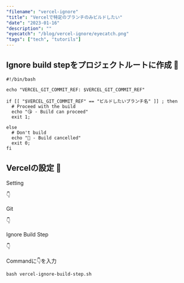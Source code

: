 ```yaml
---
"filename": "vercel-ignore"
"title": "Vercelで特定のブランチのみビルドしたい"
"date": "2023-01-16"
"description": ""
"eyecatch": "/blog/vercel-ignore/eyecatch.png"
"tags": ["tech", "tutorils"]
---
```



## Ignore build stepをプロジェクトルートに作成 🍙

```shell
#!/bin/bash

echo "VERCEL_GIT_COMMIT_REF: $VERCEL_GIT_COMMIT_REF"

if [[ "$VERCEL_GIT_COMMIT_REF" == "ビルドしたいブランチ名" ]] ; then
  # Proceed with the build
  echo "😘 - Build can proceed"
  exit 1;

else
  # Don't build
  echo "🥶 - Build cancelled"
  exit 0;
fi
```

## Vercelの設定 🍥

Setting

👇

Git

👇

Ignore Build Step

👇

Commandに👇を入力

```shell
bash vercel-ignore-build-step.sh
```